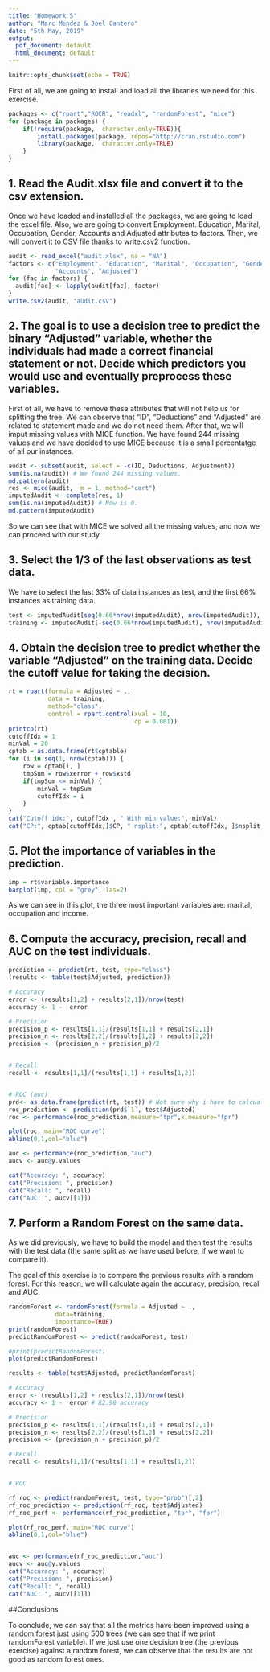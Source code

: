 ```yaml
---
title: "Homework 5"
author: "Marc Mendez & Joel Cantero"
date: "5th May, 2019"
output:
  pdf_document: default
  html_document: default
---
```


```r
knitr::opts_chunk$set(echo = TRUE)

```


First of all, we are going to install and load all the libraries we need for this exercise.

```r
packages <- c("rpart","ROCR", "readxl", "randomForest", "mice")
for (package in packages) {
    if(!require(package,  character.only=TRUE)){
        install.packages(package, repos="http://cran.rstudio.com")
        library(package,  character.only=TRUE)
    } 
}
```

## 1. Read the Audit.xlsx file and convert it to the csv extension.

Once we have loaded and installed all the packages, we are going to load the excel file. Also, we are going to convert Employment. Education, Marital, Occupation, Gender, Accounts and Adjusted attributes to factors. Then, we will convert it to CSV file thanks to write.csv2 function.

```r
audit <- read_excel("audit.xlsx", na = "NA")
factors <- c("Employment", "Education", "Marital", "Occupation", "Gender",
             "Accounts", "Adjusted")
for (fac in factors) {
  audit[fac] <- lapply(audit[fac], factor)
}
write.csv2(audit, "audit.csv")
```


## 2. The goal is to use a decision tree to predict the binary "Adjusted" variable, whether the individuals had made a correct financial statement or not. Decide which predictors you would use and eventually preprocess these variables.

First of all, we have to remove these attributes that will not help us for splitting the tree. We can observe that "ID", "Deductions" and "Adjusted" are related to statement made and we do not need them. After that, we will imput missing values with MICE function. We have found 244 missing values and we have decided to use MICE because it is a small percentatge of all our instances.

```r
audit <- subset(audit, select = -c(ID, Deductions, Adjustment))
sum(is.na(audit)) # We found 244 missing values.
md.pattern(audit)
res <- mice(audit,  m = 1, method="cart")
imputedAudit <- complete(res, 1)
sum(is.na(imputedAudit)) # Now is 0.
md.pattern(imputedAudit)
```
So we can see that with MICE we solved all the missing values, and now we can proceed with our study.

## 3. Select the 1/3 of the last observations as test data.

We have to select the last 33% of data instances as test, and the first 66% instances as training data. 

```r
test <- imputedAudit[seq(0.66*nrow(imputedAudit), nrow(imputedAudit)), ]
training <- imputedAudit[-seq(0.66*nrow(imputedAudit), nrow(imputedAudit)), ]
```

## 4. Obtain the decision tree to predict whether the variable "Adjusted" on the training data. Decide the cutoff value for taking the decision.

```r

rt = rpart(formula = Adjusted ~ .,
           data = training,
           method="class",
           control = rpart.control(xval = 10,
                                   cp = 0.001))
printcp(rt)
cutoffIdx = 1
minVal = 20         
cptab = as.data.frame(rt$cptable)
for (i in seq(1, nrow(cptab))) {
    row = cptab[i, ]
    tmpSum = row$xerror + row$xstd
    if(tmpSum <= minVal) {
        minVal = tmpSum
        cutoffIdx = i
    }
}
cat("Cutoff idx:", cutoffIdx , " With min value:", minVal)
cat("CP:", cptab[cutoffIdx,]$CP, " nsplit:", cptab[cutoffIdx, ]$nsplit, "rel error:",cptab[cutoffIdx, ]$`rel error`, "xerror:", cptab[cutoffIdx, ]$xerror, "xstd:", cptab[cutoffIdx, ]$xstd )
```

## 5. Plot the importance of variables in the prediction.


```r
imp = rt$variable.importance
barplot(imp, col = "grey", las=2)
```

As we can see in this plot, the three most important variables are: marital, occupation and income. 

## 6. Compute the accuracy, precision, recall and AUC on the test individuals.

```r
prediction <- predict(rt, test, type="class")
(results <- table(test$Adjusted, prediction))

# Accuracy
error <- (results[1,2] + results[2,1])/nrow(test) 
accuracy <- 1 -  error 

# Precision 
precision_p <- results[1,1]/(results[1,1] + results[2,1])
precision_n <- results[2,2]/(results[1,2] + results[2,2])
precision <- (precision_n + precision_p)/2


# Recall
recall <- results[1,1]/(results[1,1] + results[1,2])


# ROC (auc)
prd<- as.data.frame(predict(rt, test)) # Not sure why i have to calcualte predict again and cant use it with previous data...
roc_prediction <- prediction(prd$`1`, test$Adjusted)
roc <- performance(roc_prediction,measure="tpr",x.measure="fpr")

plot(roc, main="ROC curve")
abline(0,1,col="blue")

```
```r
auc <- performance(roc_prediction,"auc")
aucv <- auc@y.values

cat("Accuracy: ", accuracy)
cat("Precision: ", precision)
cat("Recall: ", recall)
cat("AUC: ", aucv[[1]])
```



## 7. Perform a Random Forest on the same data.

As we did previously, we have to build the model and then test the results with the test data (the same split as we have used before, if we want to compare it).

The goal of this exercise is to compare the previous results with a random forest. For this reason, we will calculate again the accuracy, precision, recall and AUC.

```r
randomForest <- randomForest(formula = Adjusted ~ .,
             data=training,
             importance=TRUE)
print(randomForest)
predictRandomForest <- predict(randomForest, test)

#print(predictRandomForest)
plot(predictRandomForest)

results <- table(test$Adjusted, predictRandomForest)

# Accuracy
error <- (results[1,2] + results[2,1])/nrow(test) 
accuracy <- 1 -  error # 82.96 accuracy

# Precision 
precision_p <- results[1,1]/(results[1,1] + results[2,1])
precision_n <- results[2,2]/(results[1,2] + results[2,2])
precision <- (precision_n + precision_p)/2

# Recall
recall <- results[1,1]/(results[1,1] + results[1,2])


# ROC

rf_roc <- predict(randomForest, test, type="prob")[,2]
rf_roc_prediction <- prediction(rf_roc, test$Adjusted)
rf_roc_perf <- performance(rf_roc_prediction, "tpr", "fpr")

plot(rf_roc_perf, main="ROC curve")
abline(0,1,col="blue")



```

```r
auc <- performance(rf_roc_prediction,"auc")
aucv <- auc@y.values
cat("Accuracy: ", accuracy)
cat("Precision: ", precision)
cat("Recall: ", recall)
cat("AUC: ", aucv[[1]])
```

##Conclusions

To conclude, we can say that all the metrics have been improved using a random forest just using 500 trees (we can see that if we print randomForest variable). If we just use one decision tree (the previous exercise) against a random forest, we can observe that the results are not good as random forest ones. 